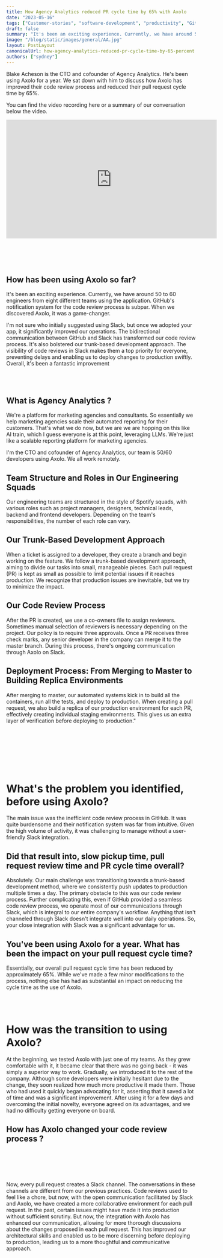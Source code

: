 ```yaml
---
title: How Agency Analytics reduced PR cycle time by 65% with Axolo
date: "2023-05-16"
tags: ["Customer-stories", "software-development", "productivity", "GitHub"]
draft: false
summary: "It's been an exciting experience. Currently, we have around 50 to 60 engineers from eight different teams using the application. GitHub's notification system for the code review process is subpar. When we discovered Axolo, it was a game-changer. It's also bolstered our trunk-based development approach. The visibility of code reviews in Slack makes them a top priority for everyone, preventing delays and enabling us to deploy changes to production swiftly. Overall, it's been a fantastic improvement"
image: "/blog/static/images/general/AA.jpg"
layout: PostLayout
canonicalUrl: how-agency-analytics-reduced-pr-cycle-time-by-65-percent
authors: ["sydney"]
---
```


<div
  style={{
    display: "flex",
    alignItems: "center",
    justifyContent: "space-between",
    flexDirection: "row-reverse",
  }}
>
  <ImageContainer
    alt="blake-acheson"
    src="/blog/static/images/agencyanalytics/blake-acheson.webp"
    classNameDiv="mx-10 lg:mx-20"
    classNameImage=""
    width={150}
    height={150}
    style={{ maxWidth: "100%", height: "auto", marginLeft: "20px" }}
  />
  <p style={{ flex: 1 }}>
    Blake Acheson is the CTO and cofounder of Agency Analytics. He's been using Axolo for a year. We
    sat down with him to discuss how Axolo has improved their code review process and reduced their
    pull request cycle time by 65%.
  </p>
</div>

You can find the video recording here or a summary of our conversation below the video.

<div className="flex flex-col content-center items-center self-center">
  <p className="my-0"></p>
  <iframe
    width="560"
    height="315"
    src="https://www.youtube.com/embed/-g8KGsc8YMw"
    title="YouTube video player"
    frameBorder="0"
    allow="accelerometer; autoplay; clipboard-write; encrypted-media; gyroscope; picture-in-picture; web-share"
    allowFullScreen
  ></iframe>
</div>
<br></br>
<br></br>

## How has been using Axolo so far?

It's been an exciting experience. Currently, we have around 50 to 60 engineers from eight different teams using the application. GitHub's notification system for the code review process is subpar. When we discovered Axolo, it was a game-changer.

I'm not sure who initially suggested using Slack, but once we adopted your app, it significantly improved our operations. The bidirectional communication between GitHub and Slack has transformed our code review process. It's also bolstered our trunk-based development approach. The visibility of code reviews in Slack makes them a top priority for everyone, preventing delays and enabling us to deploy changes to production swiftly. Overall, it's been a fantastic improvement

<br></br>

## What is Agency Analytics ?

<ImageContainer
  alt="AgencyAnalytics"
  src="/blog/static/images/agencyanalytics/AgencyAnalytics.webp"
  classNameDiv="mx-10 lg:mx-20"
  classNameImage=""
  width={1200}
  height={794}
/>

We're a platform for marketing agencies and consultants. So essentially we help marketing agencies scale their automated reporting for their customers. That's what we do now, but we are we are hopping on this like AI train, which I guess everyone is at this point, leveraging LLMs. We're just like a scalable reporting platform for marketing agencies.

I'm the CTO and cofounder of Agency Analytics, our team is 50/60 developers using Axolo. We all work remotely.

## Team Structure and Roles in Our Engineering Squads

<ImageContainer
  alt="AgencyAnalytics-team-2022-Q2-meetup"
  src="/blog/static/images/agencyanalytics/AgencyAnalytics-team-2022-Q2-meetup.webp"
  classNameDiv="mx-10 lg:mx-20"
  classNameImage=""
  width={1344}
  height={952}
/>
Our engineering teams are structured in the style of Spotify squads, with various roles such as project
managers, designers, technical leads, backend and frontend developers. Depending on the team's responsibilities,
the number of each role can vary.

## Our Trunk-Based Development Approach

<ImageContainer
  alt="trunk base development approach"
  src="/blog/static/images/agencyanalytics/trunk base development approach.png"
  classNameDiv="mx-10 lg:mx-20"
  classNameImage=""
  width={904}
  height={575}
/>

When a ticket is assigned to a developer, they create a branch and begin working on the feature. We follow a trunk-based development approach, aiming to divide our tasks into small, manageable pieces. Each pull request (PR) is kept as small as possible to limit potential issues if it reaches production. We recognize that production issues are inevitable, but we try to minimize the impact.

## Our Code Review Process

After the PR is created, we use a co-owners file to assign reviewers. Sometimes manual selection of reviewers is necessary depending on the project. Our policy is to require three approvals. Once a PR receives three check marks, any senior developer in the company can merge it to the master branch. During this process, there's ongoing communication through Axolo on Slack.

## Deployment Process: From Merging to Master to Building Replica Environments

After merging to master, our automated systems kick in to build all the containers, run all the tests, and deploy to production. When creating a pull request, we also build a replica of our production environment for each PR, effectively creating individual staging environments. This gives us an extra layer of verification before deploying to production."

<br></br>
<br></br>
<br></br>

# What's the problem you identified, before using Axolo?

The main issue was the inefficient code review process in GitHub. It was quite burdensome and their notification system was far from intuitive. Given the high volume of activity, it was challenging to manage without a user-friendly Slack integration.

## Did that result into, slow pickup time, pull request review time and PR cycle time overall?

Absolutely. Our main challenge was transitioning towards a trunk-based development method, where we consistently push updates to production multiple times a day. The primary obstacle to this was our code review process. Further complicating this, even if GitHub provided a seamless code review process, we operate most of our communications through Slack, which is integral to our entire company's workflow. Anything that isn't channeled through Slack doesn't integrate well into our daily operations. So, your close integration with Slack was a significant advantage for us.

## You've been using Axolo for a year. What has been the impact on your pull request cycle time?

Essentially, our overall pull request cycle time has been reduced by approximately 65%. While we've made a few minor modifications to the process, nothing else has had as substantial an impact on reducing the cycle time as the use of Axolo.

<br></br>

# How was the transition to using Axolo?

At the beginning, we tested Axolo with just one of my teams. As they grew comfortable with it, it became clear that there was no going back - it was simply a superior way to work. Gradually, we introduced it to the rest of the company. Although some developers were initially hesitant due to the change, they soon realized how much more productive it made them. Those who had used it quickly began advocating for it, asserting that it saved a lot of time and was a significant improvement. After using it for a few days and overcoming the initial novelty, everyone agreed on its advantages, and we had no difficulty getting everyone on board.

## How has Axolo changed your code review process ?

<Callout
  title="Code reviews used to feel like a chore, but now, with the open communication facilitated by Slack and Axolo, we have created a more collaborative environment for each pull request."
  subtitle=' In the past, certain issues might have made it into production without sufficient scrutiny. But now, the integration with Axolo has enhanced our communication.... This has improved our architectural skills and enabled us to be more discerning before deploying to production"'
/>

<br></br>
<br></br>

Now, every pull request creates a Slack channel. The conversations in these channels are different from our previous practices. Code reviews used to feel like a chore, but now, with the open communication facilitated by Slack and Axolo, we have created a more collaborative environment for each pull request. In the past, certain issues might have made it into production without sufficient scrutiny. But now, the integration with Axolo has enhanced our communication, allowing for more thorough discussions about the changes proposed in each pull request. This has improved our architectural skills and enabled us to be more discerning before deploying to production, leading us to a more thoughtful and communicative approach.

<br></br>
<br></br>

<CTABanner type="try" />
